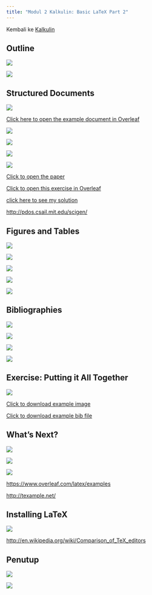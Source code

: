 ```yaml
---
title: "Modul 2 Kalkulin: Basic LaTeX Part 2"
---
```


Kembali ke [Kalkulin](./kalkulin2024genap.qmd)

## Outline

![](./pages_to_jpg/Modul 2 Kalkulin, Basic LaTeX Part 2_page-0001.jpg)

![](./pages_to_jpg/Modul 2 Kalkulin, Basic LaTeX Part 2_page-0002.jpg)

## Structured Documents

![](./pages_to_jpg/Modul 2 Kalkulin, Basic LaTeX Part 2_page-0003.jpg)

[Click here to open the example document in Overleaf](https://www.overleaf.com/docs?snip_uri=https://raw.github.com/jdleesmiller/latex-course/master/en/basics.tex&splash=none)

![](./pages_to_jpg/Modul 2 Kalkulin, Basic LaTeX Part 2_page-0004.jpg)

![](./pages_to_jpg/Modul 2 Kalkulin, Basic LaTeX Part 2_page-0005.jpg)

![](./pages_to_jpg/Modul 2 Kalkulin, Basic LaTeX Part 2_page-0006.jpg)

![](./pages_to_jpg/Modul 2 Kalkulin, Basic LaTeX Part 2_page-0007.jpg)

[Click to open the paper](https://raw.github.com/jdleesmiller/latex-course/master/en/structure-exercise-solution.pdf)

[Click to open this exercise in Overleaf](https://www.overleaf.com/docs?snip_uri=https://raw.github.com/jdleesmiller/latex-course/master/en/structure-exercise.tex&splash=none)

[click here to see my solution](https://www.overleaf.com/docs?snip_uri=https://raw.github.com/jdleesmiller/latex-course/master/en/structure-exercise-solution.tex&splash=none)

[http://pdos.csail.mit.edu/scigen/](http://pdos.csail.mit.edu/scigen/)

## Figures and Tables

![](./pages_to_jpg/Modul 2 Kalkulin, Basic LaTeX Part 2_page-0008.jpg)

![](./pages_to_jpg/Modul 2 Kalkulin, Basic LaTeX Part 2_page-0009.jpg)

![](./pages_to_jpg/Modul 2 Kalkulin, Basic LaTeX Part 2_page-0010.jpg)

![](./pages_to_jpg/Modul 2 Kalkulin, Basic LaTeX Part 2_page-0011.jpg)

![](./pages_to_jpg/Modul 2 Kalkulin, Basic LaTeX Part 2_page-0012.jpg)

## Bibliographies

![](./pages_to_jpg/Modul 2 Kalkulin, Basic LaTeX Part 2_page-0013.jpg)

![](./pages_to_jpg/Modul 2 Kalkulin, Basic LaTeX Part 2_page-0014.jpg)

![](./pages_to_jpg/Modul 2 Kalkulin, Basic LaTeX Part 2_page-0015.jpg)

![](./pages_to_jpg/Modul 2 Kalkulin, Basic LaTeX Part 2_page-0016.jpg)

## Exercise: Putting it All Together

![](./pages_to_jpg/Modul 2 Kalkulin, Basic LaTeX Part 2_page-0017.jpg)

[Click to download example image](https://raw.github.com/jdleesmiller/latex-course/master/en/gerbil.jpg?dl=1)

[Click to download example bib file](https://raw.github.com/jdleesmiller/latex-course/master/en/bib-exercise.bib?dl=1)

## What's Next?

![](./pages_to_jpg/Modul 2 Kalkulin, Basic LaTeX Part 2_page-0018.jpg)

![](./pages_to_jpg/Modul 2 Kalkulin, Basic LaTeX Part 2_page-0019.jpg)

![](./pages_to_jpg/Modul 2 Kalkulin, Basic LaTeX Part 2_page-0020.jpg)

[https://www.overleaf.com/latex/examples](https://www.overleaf.com/latex/examples)

[http://texample.net/](http://texample.net/)

## Installing LaTeX

![](./pages_to_jpg/Modul 2 Kalkulin, Basic LaTeX Part 2_page-0021.jpg)

[http://en.wikipedia.org/wiki/Comparison_of_TeX_editors](http://en.wikipedia.org/wiki/Comparison_of_TeX_editors)

## Penutup

![](./pages_to_jpg/Modul 2 Kalkulin, Basic LaTeX Part 2_page-0022.jpg)

![](./pages_to_jpg/Modul 2 Kalkulin, Basic LaTeX Part 2_page-0023.jpg)